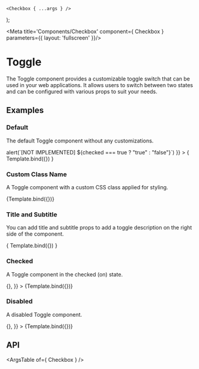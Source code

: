 
	<Checkbox { ...args } />
);

<Meta title='Components/Checkbox' component={ Checkbox } parameters={{ layout: 'fullscreen' }}/>

# Toggle

The Toggle component provides a customizable toggle switch that can be used in your web applications. It allows users to switch between two states and can be configured with various props to suit your needs.

## Examples

### Default

The default Toggle component without any customizations.

<Canvas>
	<Story
		name="Default"
		args={{
			onChange: (checked) => alert(`[NOT IMPLEMENTED] ${checked === true ? "true" : "false"}`)
		}}
	>
		{ Template.bind({}) }
	</Story>
</Canvas>

### Custom Class Name

A Toggle component with a custom CSS class applied for styling.

<Canvas>
  <Story
    name="Custom Class Name"
    args={{
      className: 'custom-toggle',
    }}
  >
    {Template.bind({})}
  </Story>
</Canvas>

### Title and Subtitle

You can add title and subtitle props to add a toggle description on the right side of the component.

<Canvas>
	<Story
		name="Title and Subtitle"
		args={{
			title: 'Toggle Label',
			subtitle: 'Additional information about the toggle.',
		}}
	>
		{ Template.bind({}) }
	</Story>
</Canvas>

### Checked

A Toggle component in the checked (on) state.

<Canvas>
  <Story
    name="Checked"
    args={{
      className: 'checked-toggle',
      value: 'checked-value',
      name: 'checked-toggle-input',
      title: 'Checked Toggle',
      subtitle: 'This toggle is checked.',
      checked: true,
      disabled: false,
      onChange: () => {},
    }}
  >
    {Template.bind({})}
  </Story>
</Canvas>

### Disabled

A disabled Toggle component.

<Canvas>
  <Story
    name="Disabled"
    args={{
      className: 'disabled-toggle',
      value: 'disabled-value',
      name: 'disabled-toggle-input',
      title: 'Disabled Toggle',
      subtitle: 'This toggle is disabled.',
      checked: false,
      disabled: true,
      onChange: () => {},
    }}
  >
    {Template.bind({})}
  </Story>
</Canvas>

## API

<ArgsTable of={ Checkbox } />
